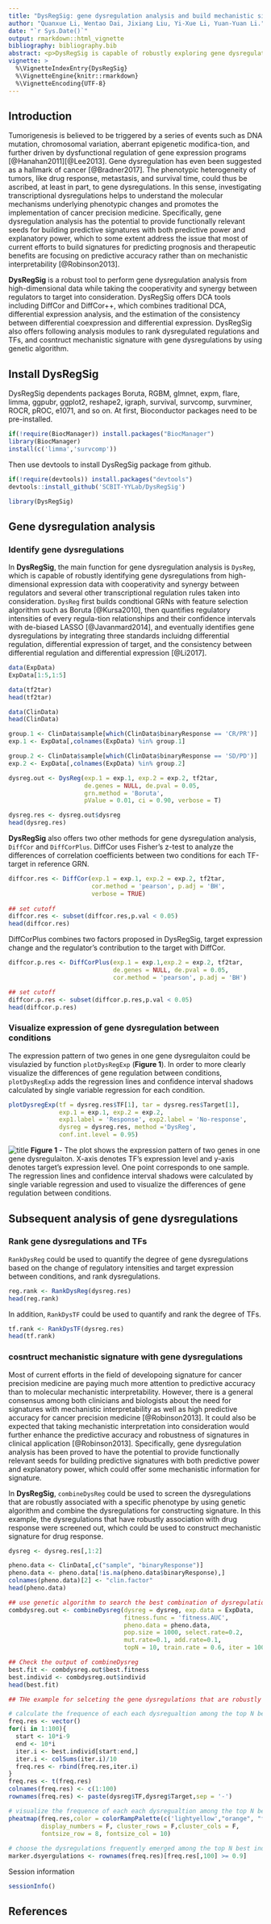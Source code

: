 ---
title: "DysRegSig: gene dysregulation analysis and build mechanistic signature"
author: "Quanxue Li, Wentao Dai, Jixiang Liu, Yi-Xue Li, Yuan-Yuan Li."
date: "`r Sys.Date()`"
output: rmarkdown::html_vignette
bibliography: bibliography.bib
abstract: <p>DysRegSig is capable of robustly exploring gene dysregulations from high-dimensional expression data with cooperativity and synergy between regulators and several other transcriptional regulation rules taken into consideration. DysRegSig also offers tools to rank dysregulated regulations and TFs, build mechanistic signature with gene dysregulations by using genetic algorithm.</p>
vignette: >
  %\VignetteIndexEntry{DysRegSig}
  %\VignetteEngine{knitr::rmarkdown}
  %\VignetteEncoding{UTF-8}
---

## Introduction

Tumorigenesis is believed to be triggered by a series of events such as DNA mutation, chromosomal variation, aberrant epigenetic modifica-tion, and further driven by dysfunctional regulation of gene expression programs [@Hanahan2011][@Lee2013]. Gene dysregulation has even been suggested as a hallmark of cancer [@Bradner2017]. The phenotypic heterogeneity of tumors, like drug response, metastasis, and survival time, could thus be ascribed, at least in part, to gene dysregulations. In this sense, investigating transcriptional dysregulations helps to understand the molecular mechanisms underlying phenotypic changes and promotes the implementation of cancer precision medicine. Specifically, gene dysregulation analysis has the potential to provide functionally relevant seeds for building predictive signatures with both predictive power and explanatory power, which to some extent address the issue that most of current efforts to build signatures for predicting prognosis and therapeutic benefits are focusing on predictive accuracy rather than on mechanistic interpretability [@Robinson2013].

**DysRegSig** is a robust tool to perform gene dysregulation analysis from high-dimensional data while taking the cooperativity and synergy between regulators to target into consideration. DysRegSig offers DCA tools including DiffCor and DiffCor++, which combines traditional DCA, differential expression analysis, and the estimation of the consistency between differential coexpression and differential expression. DysRegSig also offers following analysis modules to rank dysregulated regulations and TFs, and cosntruct mechanistic signature with gene dysregulations by using genetic algorithm.

## Install **DysRegSig**

DysRegSig dependents packages Boruta, RGBM, glmnet, expm, flare, limma, ggpubr, ggplot2, reshape2, igraph, survival, survcomp, survminer, ROCR, pROC, e1071, and so on. At first, Bioconductor packages need to be pre-installed.

```{r, eval = FALSE}
if(!require(BiocManager)) install.packages("BiocManager")
library(BiocManager)
install(c('limma','survcomp'))
```

Then use devtools to install DysRegSig package from github.

```{r, eval = FALSE}
if(!require(devtools)) install.packages("devtools")
devtools::install_github('SCBIT-YYLab/DysRegSig')
```

```{r, eval = FALSE}
library(DysRegSig)
```

## Gene dysregulation analysis

### Identify gene dysregulations

In **DysRegSig**, the main function for gene dysregulation analysis is `DysReg`, which is capable of robustly identifying gene dysregulations from high-dimensional expression data with cooperativity and synergy between regulators and several other transcriptional regulation rules taken into consideration. `DysReg` first builds condtional GRNs with feature selection algorithm such as Boruta [@Kursa2010], then quantifies regulatory intensities of every regula-tion relationships and their confidence intervals with de-biased LASSO [@Javanmard2014], and eventually identifies gene dysregulations by integrating three standards incluidng differential regulation, differential expression of target, and the consistency between differential regulation and differential expression [@Li2017]. 

```{r, eval = FALSE}
data(ExpData)
ExpData[1:5,1:5]

data(tf2tar)
head(tf2tar)

data(ClinData)
head(ClinData)

group.1 <- ClinData$sample[which(ClinData$binaryResponse == 'CR/PR')]
exp.1 <- ExpData[,colnames(ExpData) %in% group.1]

group.2 <- ClinData$sample[which(ClinData$binaryResponse == 'SD/PD')]
exp.2 <- ExpData[,colnames(ExpData) %in% group.2]

dysreg.out <- DysReg(exp.1 = exp.1, exp.2 = exp.2, tf2tar, 
                     de.genes = NULL, de.pval = 0.05, 
                     grn.method = 'Boruta', 
                     pValue = 0.01, ci = 0.90, verbose = T)

dysreg.res <- dysreg.out$dysreg
head(dysreg.res)

```

**DysRegSig** also offers two other methods for gene dysregulation analysis, `DiffCor` and `DiffCorPlus`. DiffCor uses Fisher's z-test to analyze the differences of correlation coefficients between two conditions for each TF-target in reference GRN. 
```{r, eval = FALSE}
diffcor.res <- DiffCor(exp.1 = exp.1, exp.2 = exp.2, tf2tar, 
                       cor.method = 'pearson', p.adj = 'BH',
                       verbose = TRUE)
                       
## set cutoff
diffcor.res <- subset(diffcor.res,p.val < 0.05)
head(diffcor.res)
```

DiffCorPlus combines two factors proposed in DysRegSig, target expression change and the regulator’s contribution to the target with DiffCor.
```{r, eval = FALSE}

diffcor.p.res <- DiffCorPlus(exp.1 = exp.1,exp.2 = exp.2, tf2tar, 
                             de.genes = NULL, de.pval = 0.05, 
                             cor.method = 'pearson', p.adj = 'BH')

## set cutoff
diffcor.p.res <- subset(diffcor.p.res,p.val < 0.05)
head(diffcor.p.res)
```


### Visualize expression of gene dysregulation between conditions

The expression pattern of two genes in one gene dysregulaiton could be visulazied by function `plotDysRegExp` (**Figure 1**). In order to more clearly visualize the differences of gene regulation between conditions, `plotDysRegExp` adds the regression lines and confidence interval shadows calculated by single variable regression for each condition. 

```{r, eval = FALSE}
plotDysregExp(tf = dysreg.res$TF[1], tar = dysreg.res$Target[1],
              exp.1 = exp.1, exp.2 = exp.2, 
              exp1.label = 'Response', exp2.label = 'No-response',
              dysreg = dysreg.res, method ='DysReg', 
              conf.int.level = 0.95)
```

![title](figures/figure_1.png)
<b>Figure 1</b> - The plot shows the expression pattern of two genes in one gene dysregulaiton. X-axis denotes TF’s expression level and y-axis denotes target’s expression level. One point corresponds to one sample. The regression lines and confidence interval shadows were calculated by single variable regression and used to visualize the differences of gene regulation between conditions. 

## Subsequent analysis of gene dysregulations

### Rank gene dysregulations and TFs

`RankDysReg` could be used to quantify the degree of gene dysregulations based on the change of regulatory intensities and target expression between conditions, and rank dysregulations.

```{r, eval = FALSE}
reg.rank <- RankDysReg(dysreg.res)
head(reg.rank)

```

In addition, `RankDysTF` could be used to quantify and rank the degree of TFs.

```{r, eval = FALSE}
tf.rank <- RankDysTF(dysreg.res)
head(tf.rank)

```

### cosntruct mechanistic signature with gene dysregulations

Most of current efforts in the field of developoing signature for cancer precision medicine are paying much more attention to predictive accuracy than to molecular mechanistic interpretability. However, there is a general consensus among both clinicians and biologists about the need for signatures with mechanistic interpretability as well as high predictive accuracy for cancer precision medicine [@Robinson2013]. It could also be expected that taking mechanistic interpretation into consideration would further enhance the predictive accuracy and robustness of signatures in clinical application [@Robinson2013]. Specifically, gene dysregulation analysis has been proved to have the potential to provide functionally relevant seeds for building predictive signatures with both predictive power and explanatory power, which could offer some mechanistic information for signature.

In **DysRegSig**, `combineDysReg` could be used to screen the dysregulations that are robustly associated with a specific phenotype by using genetic algorithm and combine the dysregulations for constructing signature. In this example, the dysregulations that have robustly association with drug response were screened out, which could be used to construct mechanistic signature for drug response.

```{r, eval = FALSE}
dysreg <- dysreg.res[,1:2]

pheno.data <- ClinData[,c("sample", "binaryResponse")]
pheno.data <- pheno.data[!is.na(pheno.data$binaryResponse),]
colnames(pheno.data)[2] <- "clin.factor"
head(pheno.data)

## use genetic algorithm to search the best combination of dysregulations
combdysreg.out <- combineDysreg(dysreg = dysreg, exp.data = ExpData,
                                fitness.func = 'fitness.AUC', 
                                pheno.data = pheno.data, 
                                pop.size = 1000, select.rate=0.2, 
                                mut.rate=0.1, add.rate=0.1, 
                                topN = 10, train.rate = 0.6, iter = 100)

## Check the output of combineDysreg
best.fit <- combdysreg.out$best.fitness
best.individ <- combdysreg.out$individ
head(best.fit)

## THe example for selceting the gene dysregulations that are robustly associated with the phenotype.

# calculate the frequence of each each dysregualtion among the top N best individuals
freq.res <- vector()
for(i in 1:100){
  start <- 10*i-9
  end <- 10*i
  iter.i <- best.individ[start:end,]
  iter.i <- colSums(iter.i)/10
  freq.res <- rbind(freq.res,iter.i)
}
freq.res <- t(freq.res)
colnames(freq.res) <- c(1:100)
rownames(freq.res) <- paste(dysreg$TF,dysreg$Target,sep = '-')

# visualize the frequence of each each dysregualtion among the top N best individuals
pheatmap(freq.res,color = colorRampPalette(c('lightyellow',"orange", "firebrick3"))(1000), 
         display_numbers = F, cluster_rows = F,cluster_cols = F,
         fontsize_row = 8, fontsize_col = 10)
         
# choose the dysregulations frequently emerged among the top N best individuals as signatures
marker.dsyergulations <- rownames(freq.res)[freq.res[,100] >= 0.9]

```

 Session information
```{r label='Session information', eval=TRUE, echo=FALSE}
sessionInfo()
```

## References


